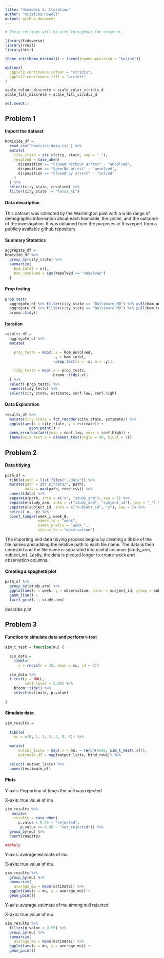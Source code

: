 ```yaml
---
title: "Homework 5: Iteration"
author: "Kristina Howell"
output: github_document
---
```


```r
# These settings will be used throughout the document.

library(tidyverse)
library(rvest)
library(httr)

theme_set(theme_minimal() + theme(legend.position = "bottom"))

options(
  ggplot2.continuous.colour = "viridis", 
  ggplot2.continuous.fill = "viridis"
)

scale_colour_discrete = scale_color_viridis_d
scale_fill_discrete = scale_fill_viridis_d

set.seed(1)
```

## Problem 1

#### Import the dataset

```r
homicide_df = 
  read_csv("homicide-data.txt") %>% 
  mutate(
    city_state = str_c(city, state, sep = "_"),
    resolved = case_when(
      disposition == "Closed without arrest" ~ "unsolved",
      disposition == "Open/No arrest" ~ "unsolved",
      disposition == "Closed by arrest" ~ "solved"
    )
  ) %>% 
  select(city_state, resolved) %>% 
  filter(city_state != "Tulsa_AL")
```

#### Data description

This dataset was collected by the Washington post with a wide range of demographic information about each homicide, the victim, and the outcome of the investigation. It was obtained from the purposes of this report from a publicly available github repository. 

#### Summary Statistics 

```r
aggregate_df = 
homicide_df %>% 
  group_by(city_state) %>% 
  summarize(
    hom_total = n(), 
    hom_unsolved = sum(resolved == "unsolved")
  )
```

#### Prop testing

```r
prop.test(
  aggregate_df %>% filter(city_state == "Baltimore_MD") %>% pull(hom_unsolved), 
  aggregate_df %>% filter(city_state == "Baltimore_MD") %>% pull(hom_total)) %>% 
  broom::tidy()
```

#### Iteration

```r
results_df = 
  aggregate_df %>% 
  mutate(
    
    prop_tests = map2(.x = hom_unsolved, 
                      .y = hom_total, 
                      ~prop.test(x = .x, n = .y)), 
    
    tidy_tests = map(.x = prop_tests, 
                     ~broom::tidy(.x))
  ) %>% 
  select(-prop_tests) %>% 
  unnest(tidy_tests) %>% 
  select(city_state, estimate, conf.low, conf.high)
```

#### Data Exploration

```r
results_df %>% 
  mutate(city_state = fct_reorder(city_state, estimate)) %>% 
  ggplot(aes(x = city_state, y = estimate)) +
           geom_point() +
  geom_errorbar(aes(ymin = conf.low, ymax = conf.high)) +
  theme(axis.text.x = element_text(angle = 90, hjust = 1))
```


## Problem 2

#### Data tidying

```r
path_df = 
  tibble(path = list.files("./data")) %>% 
  mutate(path = str_c("data/", path),
         data = map(path, read_csv)) %>% 
  unnest(data) %>% 
  separate(path, into = c("x", "study_arm"), sep = 5) %>% 
  separate(study_arm, into = c("study_arm", "subject_id"), sep = "_") %>% 
  separate(subject_id, into = c("subject_id", "y"), sep = 2) %>% 
  select(-x, -y) %>% 
  pivot_longer(week_1:week_8, 
               names_to = "week",
               names_prefix = "week_",
               values_to = "observation")
```

The importing and data tidying process begins by creating a tibble of the file names and adding the relative path to each file name. The data is then unnested and the file name is separated into useful columns (study_arm, subject_id). Lastly, the data is pivoted longer to create week and observation columns. 

#### Creating a spaghetti plot

```r
path_df %>% 
  group_by(study_arm) %>% 
  ggplot(aes(x = week, y = observation, color = subject_id, group = subject_id)) +
  geom_line() + 
  facet_grid(. ~ study_arm)
```

describe plot

## Problem 3

#### Function to simulate data and perform t-test

```r
sim_t_test = function(mu) {
  
  sim_data =   
    tibble(
      x = rnorm(n = 30, mean = mu, sd = 5))
  
  sim_data %>% 
  t.test(y = NULL, 
         conf.level = 0.95) %>% 
    broom::tidy() %>% 
    select(estimate, p.value)
  
}

```

#### Simulate data

```r

sim_results = 
  
  tibble(
    mu = c(0, 1, 2, 3, 4, 5, 6)) %>% 
  
  mutate(
      output_lists = map(.x = mu, ~ rerun(5000, sim_t_test(.x))), 
      estimate_df = map(output_lists, bind_rows)) %>% 
  
  select(-output_lists) %>% 
  unnest(estimate_df)
```

#### Plots

Y-axis: Proportion of times the null was rejected 

X-axis: true value of mu

```r
sim_results %>% 
   mutate(
    results = case_when(
      p.value < 0.05 ~ "rejected",
       p.value >= 0.05 ~ "not_rejected")) %>% 
  group_by(mu) %>% 
  count(results)

###help
```

Y-axis: average estimate of mu

X-axis: true value of mu

```r
sim_results %>% 
  group_by(mu) %>% 
  summarize(
    average_mu = mean(estimate)) %>% 
  ggplot(aes(x = mu, y = average_mu)) +
  geom_point()
```

Y-axis: average estimate of mu among null rejected

X-axis: true value of mu

```r
sim_results %>% 
  filter(p.value < 0.05) %>% 
  group_by(mu) %>% 
  summarize(
    average_mu = mean(estimate)) %>% 
  ggplot(aes(x = mu, y = average_mu)) +
  geom_point()
```

